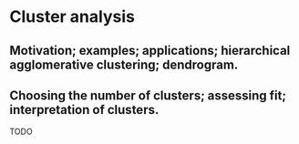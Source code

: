# Cluster analysis {#cluster}

## Motivation; examples; applications; hierarchical agglomerative clustering; dendrogram. 

## Choosing  the number of clusters; assessing fit; interpretation of clusters.

TODO
